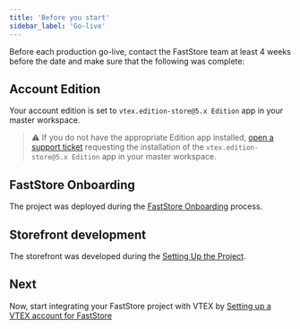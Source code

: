 ```yaml
---
title: 'Before you start'
sidebar_label: 'Go-live'
---
```


Before each production go-live, contact the FastStore team at least 4 weeks before the date and make sure that the following was complete:

## Account Edition

Your account edition is set to `vtex.edition-store@5.x Edition` app in your master workspace.

>⚠️ If you do not have the appropriate Edition app installed, [open a support ticket](https://help.vtex.com/support) requesting the installation of the `vtex.edition-store@5.x Edition` app in your master workspace.

## FastStore Onboarding

The project was deployed during the [FastStore Onboarding](/docs/faststore/1-faststore-onboarding-onboarding) process.

## Storefront development

The storefront was developed during the [Setting Up the Project](/docs/faststore/getting-started-2-setting-up-the-project).

## Next

Now, start integrating your FastStore project with VTEX by [Setting up a VTEX account for FastStore](/docs/faststore/go-live-1-setting-up-vtex-account-for-faststore)
